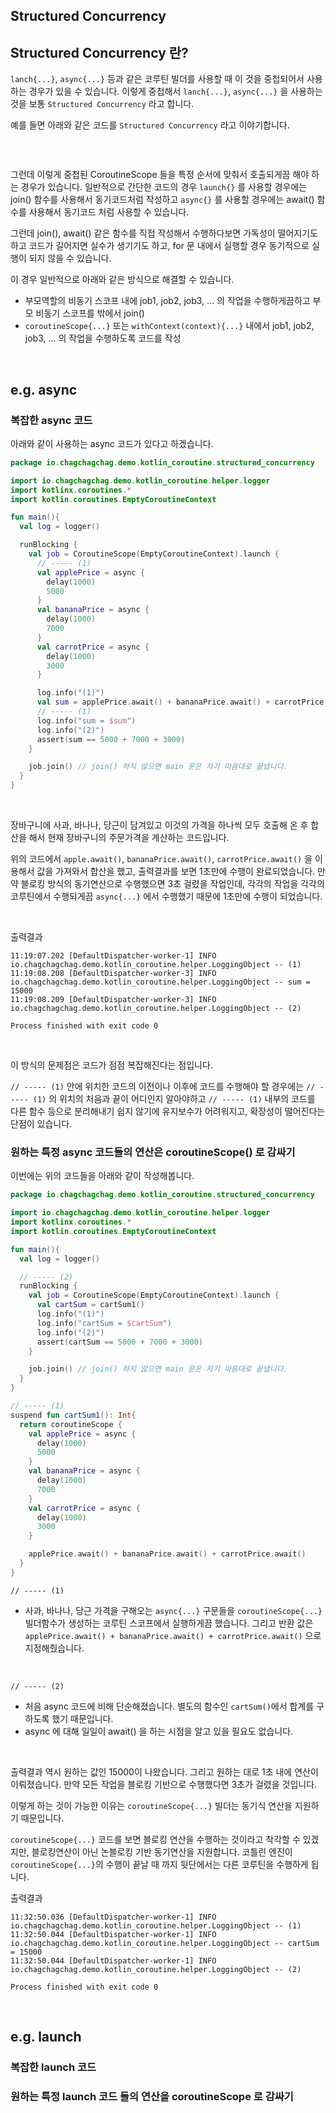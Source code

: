 ## Structured Concurrency



## Structured Concurrency 란?

`lanch{...}`, `async{...}` 등과 같은 코루틴 빌더를 사용할 때 이 것을 중첩되어서 사용하는 경우가 있을 수 있습니다. 이렇게 중첩해서 `lanch{...}`, `async{...}` 을 사용하는 것을 보통 `Structured Concurrency` 라고 합니다. <br/>

예를 들면 아래와 같은 코드를 `Structured Concurrency` 라고 이야기합니다.

```kotlin
```

<br/>



그런데 이렇게 중첩된 CoroutineScope 들을 특정 순서에 맞춰서 호출되게끔 해야 하는 경우가 있습니다. 일반적으로 간단한 코드의 경우 `launch{}` 를 사용할 경우에는 join() 함수를 사용해서 동기코드처럼 작성하고 `async{}` 를 사용할 경우에는 await() 함수를 사용해서 동기코드 처럼 사용할 수 있습니다.<br/>

그런데 join(), await() 같은 함수를 직접 작성해서 수행하다보면 가독성이 떨어지기도 하고 코드가 길어지면 실수가 생기기도 하고, for 문 내에서 실행할 경우 동기적으로 실행이 되지 않을 수 있습니다.<br/>

이 경우 일반적으로 아래와 같은 방식으로 해결할 수 있습니다.

- 부모역할의 비동기 스코프 내에 job1, job2, job3, ... 의 작업을 수행하게끔하고 부모 비동기 스코프를 밖에서 join()
- `coroutineScope{...}` 또는 `withContext(context){...}` 내에서 job1, job2, job3, ... 의 작업을 수행하도록 코드를 작성

<br/>



## e.g. async

### 복잡한 async 코드

아래와 같이 사용하는 async 코드가 있다고 하겠습니다.

```kotlin
package io.chagchagchag.demo.kotlin_coroutine.structured_concurrency

import io.chagchagchag.demo.kotlin_coroutine.helper.logger
import kotlinx.coroutines.*
import kotlin.coroutines.EmptyCoroutineContext

fun main(){
  val log = logger()

  runBlocking {
    val job = CoroutineScope(EmptyCoroutineContext).launch {
      // ----- (1)
      val applePrice = async {
        delay(1000)
        5000
      }
      val bananaPrice = async {
        delay(1000)
        7000
      }
      val carrotPrice = async {
        delay(1000)
        3000
      }

      log.info("(1)")
      val sum = applePrice.await() + bananaPrice.await() + carrotPrice.await()
      // ----- (1)
      log.info("sum = $sum")
      log.info("(2)")
      assert(sum == 5000 + 7000 + 3000)
    }

    job.join() // join() 하지 않으면 main 문은 자기 마음대로 끝냅니다.
  }
}
```

<br/>



장바구니에 사과, 바나나, 당근이 담겨있고 이것의 가격을 하나씩 모두 호출해 온 후 합산을 해서 현재 장바구니의 주문가격을 계산하는 코드입니다.<br/>

위의 코드에서 `apple.await()`, `bananaPrice.await()`, `carrotPrice.await()` 을 이용해서 값을 가져와서 합산을 했고, 출력결과를 보면 1초만에 수행이 완료되었습니다. 만약 블로킹 방식의 동기연산으로 수행했으면 3초 걸렸을 작업인데, 각각의 작업을 각각의 코루틴에서 수행되게끔 `async{...}` 에서 수행했기 때문에 1초만에 수행이 되었습니다.

<br/>



출력결과

```plain
11:19:07.202 [DefaultDispatcher-worker-1] INFO io.chagchagchag.demo.kotlin_coroutine.helper.LoggingObject -- (1)
11:19:08.208 [DefaultDispatcher-worker-3] INFO io.chagchagchag.demo.kotlin_coroutine.helper.LoggingObject -- sum = 15000
11:19:08.209 [DefaultDispatcher-worker-3] INFO io.chagchagchag.demo.kotlin_coroutine.helper.LoggingObject -- (2)

Process finished with exit code 0
```

<br/>



이 방식의 문제점은 코드가 점점 복잡해진다는 점입니다.<br/>

`// ----- (1)` 안에 위치한 코드의 이전이나 이후에 코드를 수행해야 할 경우에는 `// ----- (1)` 의 위치의 처음과 끝이 어디인지 알아야하고 `// ----- (1)` 내부의 코드를 다른 함수 등으로 분리해내기 쉽지 않기에 유지보수가 어려워지고, 확장성이 떨어진다는 단점이 있습니다.<br/>



### 원하는 특정 async 코드들의 연산은 coroutineScope() 로 감싸기

이번에는 위의 코드들을 아래와 같이 작성해봅니다.

```kotlin
package io.chagchagchag.demo.kotlin_coroutine.structured_concurrency

import io.chagchagchag.demo.kotlin_coroutine.helper.logger
import kotlinx.coroutines.*
import kotlin.coroutines.EmptyCoroutineContext

fun main(){
  val log = logger()

  // ----- (2)
  runBlocking {
    val job = CoroutineScope(EmptyCoroutineContext).launch {
      val cartSum = cartSum1()
      log.info("(1)")
      log.info("cartSum = $cartSum")
      log.info("(2)")
      assert(cartSum == 5000 + 7000 + 3000)
    }

    job.join() // join() 하지 않으면 main 문은 자기 마음대로 끝냅니다.
  }
}

// ----- (1)
suspend fun cartSum1(): Int{
  return coroutineScope {
    val applePrice = async {
      delay(1000)
      5000
    }
    val bananaPrice = async {
      delay(1000)
      7000
    }
    val carrotPrice = async {
      delay(1000)
      3000
    }

    applePrice.await() + bananaPrice.await() + carrotPrice.await()
  }
}
```



`// ----- (1)`

- 사과, 바나나, 당근 가격을 구해오는 `async{...}` 구문들을 `coroutineScope{...}` 빌더함수가 생성하는 코루틴 스코프에서 실행하게끔 했습니다. 그리고 반환 값은 `applePrice.await() + bananaPrice.await() + carrotPrice.await()` 으로 지정해줬습니다.

<br/>

`// ----- (2)`

- 처음 async 코드에 비해 단순해졌습니다. 별도의 함수인 `cartSum()`에서 합계를 구하도록 했기 때문입니다.
- async 에 대해 일일이 await() 을 하는 시점을 알고 있을 필요도 없습니다.

<br/>



출력결과 역시 원하는 값인 15000이 나왔습니다. 그리고 원하는 대로 1초 내에 연산이 이뤄졌습니다. 만약 모든 작업을 블로킹 기반으로 수행했다면 3초가 걸렸을 것입니다.<br/>

이렇게 하는 것이 가능한 이유는 `coroutineScope{...}` 빌더는 동기식 연산을 지원하기 때문입니다. <br/>

`coroutineScope{...}` 코드를 보면 블로킹 연산을 수행하는 것이라고 착각할 수 있겠지만, 블로킹연산이 아닌 논블로킹 기반 동기연산을 지원합니다. 코틀린 엔진이`coroutineScope{...}`의 수행이 끝날 때 까지 뒷단에서는 다른 코루틴을 수행하게 됩니다.<br/>



출력결과 

```plain
11:32:50.036 [DefaultDispatcher-worker-1] INFO io.chagchagchag.demo.kotlin_coroutine.helper.LoggingObject -- (1)
11:32:50.044 [DefaultDispatcher-worker-1] INFO io.chagchagchag.demo.kotlin_coroutine.helper.LoggingObject -- cartSum = 15000
11:32:50.044 [DefaultDispatcher-worker-1] INFO io.chagchagchag.demo.kotlin_coroutine.helper.LoggingObject -- (2)

Process finished with exit code 0
```

<br/>



## e.g. launch

### 복잡한 launch 코드

### 원하는 특정 launch 코드 들의 연산을 coroutineScope 로 감싸기





